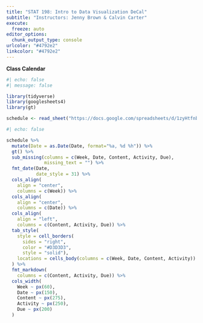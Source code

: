 ```yaml
---
title: "STAT 198: Intro to Data Visualization DeCal"
subtitle: "Instructors: Jenny Brown & Calvin Carter"
execute:
  freeze: auto
editor_options: 
  chunk_output_type: console
urlcolor: "#4792e2"
linkcolor: "#4792e2"
---
```


**Class Calendar**

```r
#| echo: false
#| message: false

library(tidyverse)
library(googlesheets4)
library(gt)

schedule <- read_sheet("https://docs.google.com/spreadsheets/d/1zyHtfnb0YAmzFN2vhIBSSlrmCsjZFPYAOSaKZL_VKM4/edit#gid=0")
```

```r
#| echo: false

schedule %>% 
  mutate(Date = as.Date(Date, format="%a, %d %h")) %>%
  gt() %>% 
  sub_missing(columns = c(Week, Date, Content, Activity, Due),
              missing_text = "") %>% 
  fmt_date(Date, 
           date_style = 31) %>% 
  cols_align(
    align = "center", 
    columns = c(Week)) %>% 
  cols_align(
    align = "center", 
    columns = c(Date)) %>% 
  cols_align(
    align = "left", 
    columns = c(Content, Activity, Due)) %>% 
  tab_style(
    style = cell_borders(
      sides = "right",
      color = "#D3D3D3",
      style = "solid"),
    locations = cells_body(columns = c(Week, Date, Content, Activity))
  ) %>% 
  fmt_markdown(
    columns = c(Content, Activity, Due)) %>%
  cols_width(
    Week ~ px(60),
    Date ~ px(150),
    Content ~ px(275),
    Activity ~ px(250),
    Due ~ px(200)
  )
```
